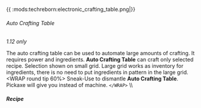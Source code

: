  {{
:mods:techreborn:electronic_crafting_table.png|}}

###### Auto Crafting Table

*1.12 only*

The auto crafting table can be used to automate large amounts of
crafting. It requires power and ingredients. **Auto Crafting Table**
can craft only selected recipe. Selection shown on small grid. Large
grid works as inventory for ingredients, there is no need to put
ingredients in pattern in the large grid. \<WRAP round tip 60%\>
Sneak-Use <Mcitem id="techreborn:wrench"/> to
dismantle **Auto Crafting Table**. Pickaxe will give you
<Mcitem id="techreborn:machine_block"/> instead of
machine. `</WRAP>` \\\\

##### Recipe

